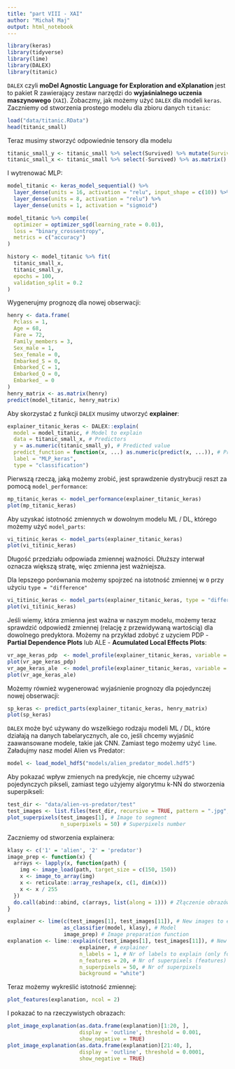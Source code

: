 ```yaml
---
title: "part VIII - XAI"
author: "Michał Maj"
output: html_notebook
---
```


```r
library(keras)
library(tidyverse)
library(lime)
library(DALEX)
library(titanic)
```

`DALEX` czyli **moDel Agnostic Language for Exploration and eXplanation** jest to pakiet R zawierający zestaw narzędzi do **wyjaśnialnego uczenia maszynowego** (`XAI`). Zobaczmy, jak możemy użyć `DALEX` dla modeli `keras`. Zaczniemy od stworzenia prostego modelu dla zbioru danych `titanic`:

```r
load("data/titanic.RData")
head(titanic_small)
```

Teraz musimy stworzyć odpowiednie tensory dla modelu

```r
titanic_small_y <- titanic_small %>% select(Survived) %>% mutate(Survived = as.numeric(as.character(Survived))) %>% as.matrix()
titanic_small_x <- titanic_small %>% select(-Survived) %>% as.matrix()
```

I wytrenować MLP:

```r
model_titanic <- keras_model_sequential() %>%
  layer_dense(units = 16, activation = "relu", input_shape = c(10)) %>%
  layer_dense(units = 8, activation = "relu") %>%
  layer_dense(units = 1, activation = "sigmoid")

model_titanic %>% compile(
  optimizer = optimizer_sgd(learning_rate = 0.01),
  loss = "binary_crossentropy",
  metrics = c("accuracy")
)

history <- model_titanic %>% fit(
  titanic_small_x,
  titanic_small_y,
  epochs = 100,
  validation_split = 0.2
)
```

Wygenerujmy prognozę dla nowej obserwacji:

```r
henry <- data.frame(
  Pclass = 1,
  Age = 68,
  Fare = 72,
  Family_members = 3,
  Sex_male = 1,
  Sex_female = 0,
  Embarked_S = 0,
  Embarked_C = 1,
  Embarked_Q = 0,
  Embarked_ = 0
)
henry_matrix <- as.matrix(henry)
predict(model_titanic, henry_matrix)
```

Aby skorzystać z funkcji `DALEX` musimy utworzyć **explainer**:

```r
explainer_titanic_keras <- DALEX::explain(
  model = model_titanic, # Model to explain
  data = titanic_small_x, # Predictors
  y = as.numeric(titanic_small_y), # Predicted value
  predict_function = function(x, ...) as.numeric(predict(x, ...)), # Prediction function
  label = "MLP_keras",
  type = "classification")
```

Pierwszą rzeczą, jaką możemy zrobić, jest sprawdzenie dystrybucji reszt za pomocą `model_performance`:

```r
mp_titanic_keras <- model_performance(explainer_titanic_keras)
plot(mp_titanic_keras)
```

Aby uzyskać istotność zmiennych w dowolnym modelu ML / DL, którego możemy użyć `model_parts`:

```r
vi_titinic_keras <- model_parts(explainer_titanic_keras)
plot(vi_titinic_keras)
```

Długość przedziału odpowiada zmiennej ważności. Dłuższy interwał oznacza większą stratę, więc zmienna jest ważniejsza.

Dla lepszego porównania możemy spojrzeć na istotność zmiennej w `0` przy użyciu `type = "difference"`

```r
vi_titinic_keras <- model_parts(explainer_titanic_keras, type = "difference")
plot(vi_titinic_keras)
```

Jeśli wiemy, która zmienna jest ważna w naszym modelu, możemy teraz sprawdzić odpowiedź zmiennej (relację z przewidywaną wartością) dla dowolnego predyktora. Możemy na przykład zdobyć z uzyciem PDP - **Partial Dependence Plots** lub ALE - **Acumulated Local Effects Plots**:

```r
vr_age_keras_pdp  <- model_profile(explainer_titanic_keras, variable =  "Age", type = "partial")
plot(vr_age_keras_pdp)
vr_age_keras_ale  <- model_profile(explainer_titanic_keras, variable =  "Age", type = "accumulated")
plot(vr_age_keras_ale)
```

Możemy również wygenerować wyjaśnienie prognozy dla pojedynczej nowej obserwacji:

```r
sp_keras <- predict_parts(explainer_titanic_keras, henry_matrix)
plot(sp_keras)
```


`DALEX` może być używany do wszelkiego rodzaju modeli ML / DL, które działają na danych tabelarycznych, ale co, jeśli chcemy wyjaśnić zaawansowane modele, takie jak CNN. Zamiast tego możemy użyć `lime`. Załadujmy nasz model Alien vs Predator:

```r
model <- load_model_hdf5("models/alien_predator_model.hdf5")
```

Aby pokazać wpływ zmienych na predykcje, nie chcemy używać pojedynczych pikseli, zamiast tego użyjemy algorytmu k-NN do stworzenia superpikseli:

```r
test_dir <- "data/alien-vs-predator/test"
test_images <- list.files(test_dir, recursive = TRUE, pattern = ".jpg", full.names = TRUE)
plot_superpixels(test_images[1], # Image to segment
                 n_superpixels = 50) # Superpixels number
```

Zaczniemy od stworzenia explainera:

```r
klasy <- c('1' = 'alien', '2' = 'predator')
image_prep <- function(x) {
  arrays <- lapply(x, function(path) {
    img <- image_load(path, target_size = c(150, 150))
    x <- image_to_array(img)
    x <- reticulate::array_reshape(x, c(1, dim(x)))
    x <- x / 255
  })
  do.call(abind::abind, c(arrays, list(along = 1))) # Złączenie obrazów w tensor
}

explainer <- lime(c(test_images[1], test_images[11]), # New images to explain predictions for
                  as_classifier(model, klasy), # Model
                  image_prep) # Image preparation function
explanation <- lime::explain(c(test_images[1], test_images[11]), # New images to explain predictions for
                       explainer, # explainer
                       n_labels = 1, # Nr of labels to explain (only for classification task)
                       n_features = 20, # Nr of superpixels (features) to use for explanation
                       n_superpixels = 50, # Nr of superpixels
                       background = "white")
```

Teraz możemy wykreślić istotność zmiennej:

```r
plot_features(explanation, ncol = 2)
```

I pokazać to na rzeczywistych obrazach:

```r
plot_image_explanation(as.data.frame(explanation)[1:20, ],
                       display = 'outline', threshold = 0.001,
                       show_negative = TRUE)
plot_image_explanation(as.data.frame(explanation)[21:40, ],
                       display = 'outline', threshold = 0.0001,
                       show_negative = TRUE)
```

